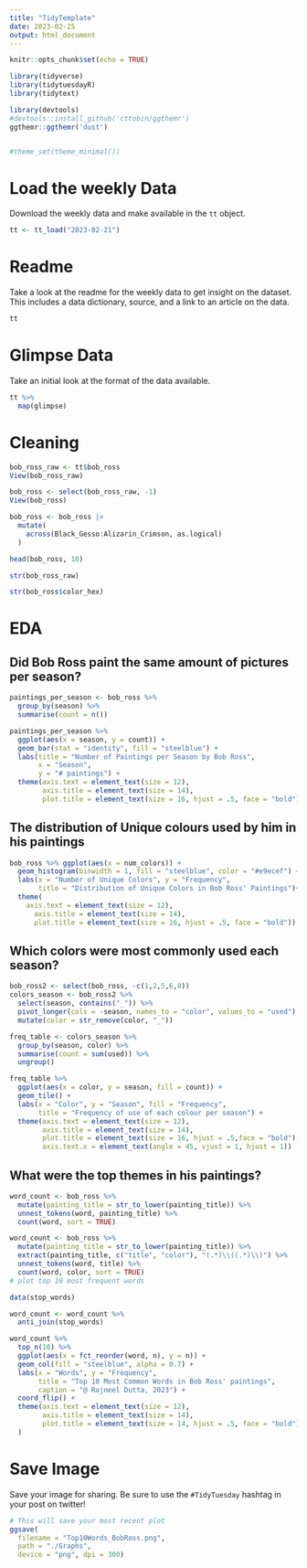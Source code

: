 ```yaml
---
title: "TidyTemplate"
date: 2023-02-25
output: html_document
---
```



```r

knitr::opts_chunk$set(echo = TRUE)

library(tidyverse)
library(tidytuesdayR)
library(tidytext)

library(devtools)
#devtools::install_github('cttobin/ggthemr')
ggthemr::ggthemr('dust')


#theme_set(theme_minimal())
```

# Load the weekly Data

Download the weekly data and make available in the `tt` object.

```r

tt <- tt_load("2023-02-21")

```


# Readme

Take a look at the readme for the weekly data to get insight on the dataset.
This includes a data dictionary, source, and a link to an article on the data.

```r

tt

```


# Glimpse Data

Take an initial look at the format of the data available.

```r

tt %>% 
  map(glimpse)

```
# Cleaning
```r
bob_ross_raw <- tt$bob_ross
View(bob_ross_raw)

bob_ross <- select(bob_ross_raw, -1)
View(bob_ross)

bob_ross <- bob_ross |> 
  mutate(
    across(Black_Gesso:Alizarin_Crimson, as.logical)
  )

head(bob_ross, 10)
```
```r
str(bob_ross_raw)
```
```r
str(bob_ross$color_hex)
```

# EDA

## Did Bob Ross paint the same amount of pictures per season?
```r
paintings_per_season <- bob_ross %>% 
  group_by(season) %>% 
  summarise(count = n())

paintings_per_season %>% 
  ggplot(aes(x = season, y = count)) +
  geom_bar(stat = "identity", fill = "steelblue") +
  labs(title = "Number of Paintings per Season by Bob Ross",
       x = "Season",
       y = "# paintings") +
  theme(axis.text = element_text(size = 12),
        axis.title = element_text(size = 14),
        plot.title = element_text(size = 16, hjust = .5, face = "bold"))
```
## The distribution of Unique colours used by him in his paintings
```r
bob_ross %>% ggplot(aes(x = num_colors)) +
  geom_histogram(binwidth = 1, fill = "steelblue", color = "#e9ecef") +
  labs(x = "Number of Unique Colors", y = "Frequency", 
       title = "Distribution of Unique Colors in Bob Ross' Paintings")+
  theme(
    axis.text = element_text(size = 12),
      axis.title = element_text(size = 14),
      plot.title = element_text(size = 16, hjust = .5, face = "bold"))
```

## Which colors were most commonly used each season?
```r
bob_ross2 <- select(bob_ross, -c(1,2,5,6,8))
colors_season <- bob_ross2 %>% 
  select(season, contains("_")) %>% 
  pivot_longer(cols = -season, names_to = "color", values_to = "used") %>% 
  mutate(color = str_remove(color, "_"))

freq_table <- colors_season %>% 
  group_by(season, color) %>% 
  summarise(count = sum(used)) %>% 
  ungroup()

freq_table %>% 
  ggplot(aes(x = color, y = season, fill = count)) + 
  geom_tile() +
  labs(x = "Color", y = "Season", fill = "Frequency",
       title = "Frequency of use of each colour per season") +
  theme(axis.text = element_text(size = 12),
        axis.title = element_text(size = 14),
        plot.title = element_text(size = 16, hjust = .5,face = "bold"),
        axis.text.x = element_text(angle = 45, vjust = 1, hjust = 1))
```
## What were the top themes in his paintings?

```r
word_count <- bob_ross %>% 
  mutate(painting_title = str_to_lower(painting_title)) %>% 
  unnest_tokens(word, painting_title) %>% 
  count(word, sort = TRUE)

word_count <- bob_ross %>% 
  mutate(painting_title = str_to_lower(painting_title)) %>% 
  extract(painting_title, c("title", "color"), "(.*)\\((.*)\\)") %>% 
  unnest_tokens(word, title) %>% 
  count(word, color, sort = TRUE)
# plot top 10 most frequent words

data(stop_words)

word_count <- word_count %>%
  anti_join(stop_words)

word_count %>% 
  top_n(10) %>% 
  ggplot(aes(x = fct_reorder(word, n), y = n)) +
  geom_col(fill = "steelblue", alpha = 0.7) +
  labs(x = "Words", y = "Frequency",
       title = "Top 10 Most Common Words in Bob Ross' paintings",
       caption = "@ Rajneel Dutta, 2023") +
  coord_flip() +
  theme(axis.text = element_text(size = 12),
        axis.title = element_text(size = 14),
        plot.title = element_text(size = 14, hjust = .5, face = "bold")
  )
```





# Save Image

Save your image for sharing. Be sure to use the `#TidyTuesday` hashtag in your post on twitter! 

```r

# This will save your most recent plot
ggsave(
  filename = "Top10Words_BobRoss.png",
  path = "./Graphs",
  device = "png", dpi = 300)

```
